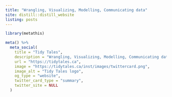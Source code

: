 ```yaml
---
title: "Wrangling, Visualizing, Modelling, Communicating data"
site: distill::distill_website
listing: posts
---
```


```r
library(metathis)

meta() %>%
  meta_social(
    title = "Tidy Tales",
    description = "Wrangling, Visualizing, Modelling, Communicating data",
    url = "https://tidytales.ca",
    image = "https://tidytales.ca/inst/images/twittercard.png",
    image_alt = "Tidy Tales logo",
    og_type = "website",
    twitter_card_type = "summary",
    twitter_site = NULL
  )
```

